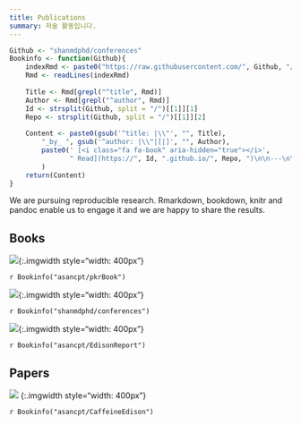```yaml
---
title: Publications
summary: 저술 활동입니다.
---
```


```r
Github <- "shanmdphd/conferences"
Bookinfo <- function(Github){
    indexRmd <- paste0("https://raw.githubusercontent.com/", Github, "/master/index.Rmd")
    Rmd <- readLines(indexRmd)
    
    Title <- Rmd[grepl("^title", Rmd)]
    Author <- Rmd[grepl("^author", Rmd)] 
    Id <- strsplit(Github, split = "/")[[1]][1]
    Repo <- strsplit(Github, split = "/")[[1]][2]
    
    Content <- paste0(gsub('^title: |\\"', "", Title), 
        "_by_ ", gsub('^author: |\\"|[|]', "", Author),
        paste0(' [<i class="fa fa-book" aria-hidden="true"></i>', 
               " Read](https://", Id, ".github.io/", Repo, ")\n\n---\n\n")
        )
    return(Content)
}
```

We are pursuing reproducible research. Rmarkdown, bookdown, knitr and pandoc enable us to engage it and we are happy to share the results.

## Books

![](/img/nca_cover.jpg){:.imgwidth style="width: 400px"}

`r Bookinfo("asancpt/pkrBook")`

![](/img/conferences_cover.jpg){:.imgwidth style="width: 400px"}

`r Bookinfo("shanmdphd/conferences")`

![](/img/edison_cover.jpg){:.imgwidth style="width: 400px"}

`r Bookinfo("asancpt/EdisonReport")`

## Papers

![](/img/caffeine_cover.jpg) {:.imgwidth style="width: 400px"}

`r Bookinfo("asancpt/CaffeineEdison")`
